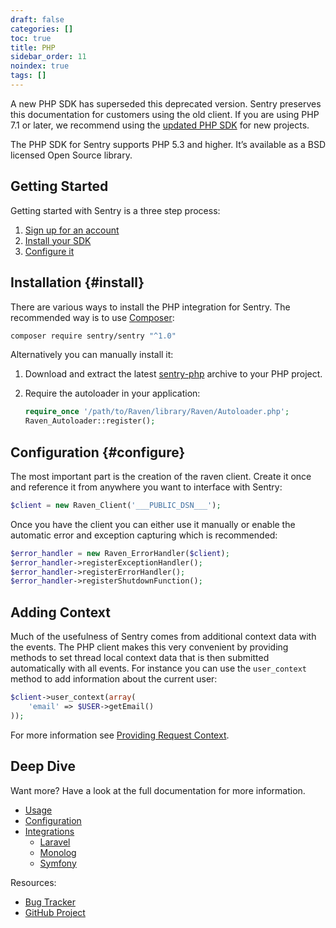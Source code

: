 ```yaml
---
draft: false
categories: []
toc: true
title: PHP
sidebar_order: 11
noindex: true
tags: []
---
```


<Alert level="warning" title="Note"><markdown>

A new PHP SDK has superseded this deprecated version. Sentry preserves this documentation for customers using the old client. If you are using PHP 7.1 or later, we recommend using the [updated PHP SDK](/platforms/php/) for new projects.

</markdown></Alert>

The PHP SDK for Sentry supports PHP 5.3 and higher. It’s available as a BSD licensed Open Source library.

## Getting Started

Getting started with Sentry is a three step process:

1.  [Sign up for an account](https://sentry.io/signup/)
2.  [Install your SDK](#install)
3.  [Configure it](#configure)

<!-- WIZARD installation -->

## Installation {#install}

There are various ways to install the PHP integration for Sentry. The recommended way is to use [Composer](https://getcomposer.org/):

```bash
composer require sentry/sentry "^1.0"
```

Alternatively you can manually install it:

1.  Download and extract the latest [sentry-php](https://github.com/getsentry/sentry-php/archive/master.zip) archive to your PHP project.
2.  Require the autoloader in your application:

    ```php
    require_once '/path/to/Raven/library/Raven/Autoloader.php';
    Raven_Autoloader::register();
    ```

<!-- WIZARD configuration -->

## Configuration {#configure}

The most important part is the creation of the raven client. Create it once and reference it from anywhere you want to interface with Sentry:

```php
$client = new Raven_Client('___PUBLIC_DSN___');
```

Once you have the client you can either use it manually or enable the automatic error and exception capturing which is recommended:

```php
$error_handler = new Raven_ErrorHandler($client);
$error_handler->registerExceptionHandler();
$error_handler->registerErrorHandler();
$error_handler->registerShutdownFunction();
```

## Adding Context

Much of the usefulness of Sentry comes from additional context data with the events. The PHP client makes this very convenient by providing methods to set thread local context data that is then submitted automatically with all events. For instance you can use the `user_context` method to add information about the current user:

```php
$client->user_context(array(
    'email' => $USER->getEmail()
));
```

For more information see [Providing Request Context](/clients/php/config/#sentry-php-request-context).

## Deep Dive

Want more? Have a look at the full documentation for more information.

- [Usage](/clients/php/usage/)
- [Configuration](/clients/php/config/)
- [Integrations](/clients/php/integrations/)
  - [Laravel](/clients/php/integrations/#laravel)
  - [Monolog](/clients/php/integrations/#monolog)
  - [Symfony](/clients/php/integrations/#symfony2)

Resources:

- [Bug Tracker](https://github.com/getsentry/sentry-php/issues)
- [GitHub Project](https://github.com/getsentry/sentry-php)
